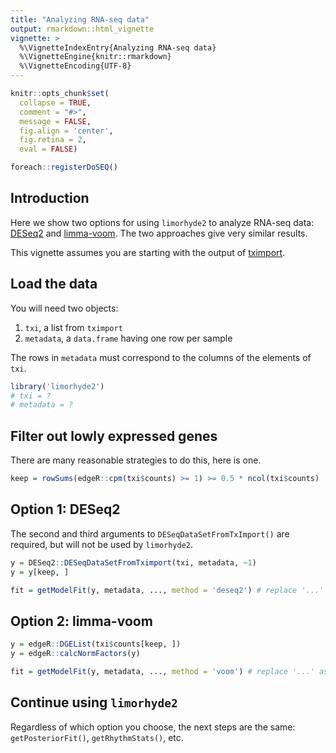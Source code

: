 ```yaml
---
title: "Analyzing RNA-seq data"
output: rmarkdown::html_vignette
vignette: >
  %\VignetteIndexEntry{Analyzing RNA-seq data}
  %\VignetteEngine{knitr::rmarkdown}
  %\VignetteEncoding{UTF-8}
---
```


```r
knitr::opts_chunk$set(
  collapse = TRUE,
  comment = "#>",
  message = FALSE,
  fig.align = 'center',
  fig.retina = 2,
  eval = FALSE)

foreach::registerDoSEQ()
```

## Introduction

Here we show two options for using `limorhyde2` to analyze RNA-seq data: [DESeq2](https://bioconductor.org/packages/release/bioc/html/DESeq2.html) and [limma-voom](https://bioconductor.org/packages/release/bioc/html/limma.html). The two approaches give very similar results.

This vignette assumes you are starting with the output of [tximport](https://bioconductor.org/packages/release/bioc/html/tximport.html).

## Load the data

You will need two objects:

1. `txi`, a list from `tximport`
2. `metadata`, a `data.frame` having one row per sample

The rows in `metadata` must correspond to the columns of the elements of `txi`.

```r
library('limorhyde2')
# txi = ?
# metadata = ?
```

## Filter out lowly expressed genes

There are many reasonable strategies to do this, here is one.

```r
keep = rowSums(edgeR::cpm(txi$counts) >= 1) >= 0.5 * ncol(txi$counts)
```

## Option 1: DESeq2

The second and third arguments to `DESeqDataSetFromTxImport()` are required, but will not be used by `limorhyde2`.

```r
y = DESeq2::DESeqDataSetFromTximport(txi, metadata, ~1)
y = y[keep, ]

fit = getModelFit(y, metadata, ..., method = 'deseq2') # replace '...' as appropriate for your data
```

## Option 2: limma-voom

```r
y = edgeR::DGEList(txi$counts[keep, ])
y = edgeR::calcNormFactors(y)

fit = getModelFit(y, metadata, ..., method = 'voom') # replace '...' as appropriate for your data
```

## Continue using `limorhyde2`

Regardless of which option you choose, the next steps are the same: `getPosteriorFit()`, `getRhythmStats()`, etc.
